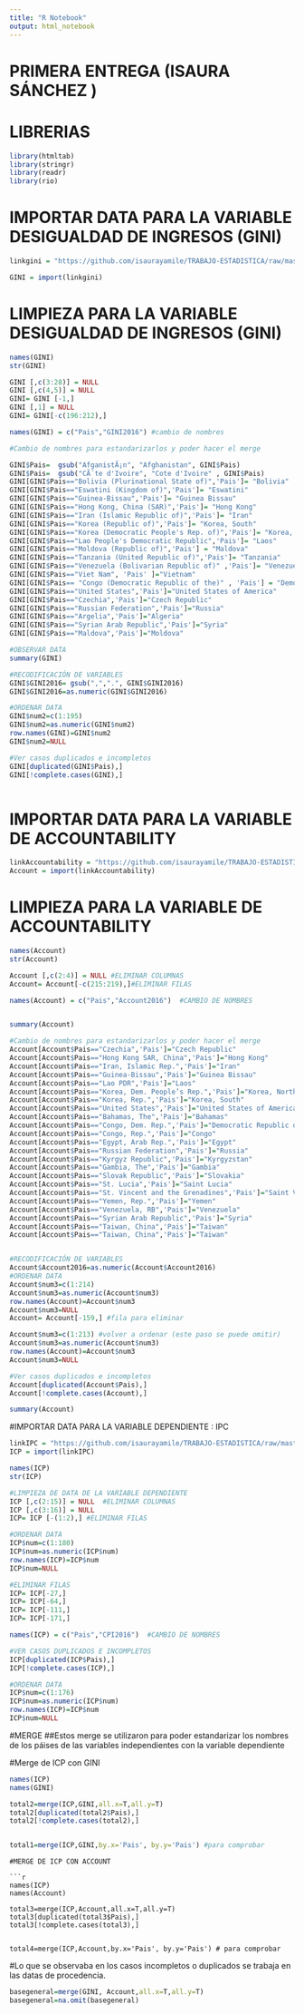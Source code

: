 ---
title: "R Notebook"
output: html_notebook
---

# PRIMERA ENTREGA (ISAURA SÁNCHEZ )

# LIBRERIAS 
```{r}
library(htmltab)
library(stringr)
library(readr)   
library(rio)
```
# IMPORTAR DATA PARA LA VARIABLE DESIGUALDAD DE INGRESOS (GINI)
```{r}
linkgini = "https://github.com/isaurayamile/TRABAJO-ESTADISTICA/raw/master/Desigualdad%20de%20ingresos%2C%20coeficiente%20de%20Gini%20(1).csv"

GINI = import(linkgini)
```

# LIMPIEZA PARA LA VARIABLE DESIGUALDAD DE INGRESOS (GINI)
```{r}
names(GINI)
str(GINI)

GINI [,c(3:28)] = NULL 
GINI [,c(4,5)] = NULL 
GINI= GINI [-1,]
GINI [,1] = NULL 
GINI= GINI[-c(196:212),]

names(GINI) = c("Pais","GINI2016") #cambio de nombres 

#Cambio de nombres para estandarizarlos y poder hacer el merge

GINI$Pais=  gsub("AfganistÃ¡n", "Afghanistan", GINI$Pais)
GINI$Pais=  gsub("CÃ´te d'Ivoire", "Cote d'Ivoire" , GINI$Pais)
GINI[GINI$Pais=="Bolivia (Plurinational State of)",'Pais']= "Bolivia"
GINI[GINI$Pais=="Eswatini (Kingdom of)",'Pais']= "Eswatini" 
GINI[GINI$Pais=="Guinea-Bissau",'Pais']= "Guinea Bissau"
GINI[GINI$Pais=="Hong Kong, China (SAR)",'Pais']= "Hong Kong"
GINI[GINI$Pais=="Iran (Islamic Republic of)",'Pais']= "Iran"
GINI[GINI$Pais=="Korea (Republic of)",'Pais']= "Korea, South"
GINI[GINI$Pais=="Korea (Democratic People's Rep. of)",'Pais']= "Korea, North"
GINI[GINI$Pais=="Lao People's Democratic Republic",'Pais']= "Laos"
GINI[GINI$Pais=="Moldova (Republic of)",'Pais'] = "Maldova"
GINI[GINI$Pais=="Tanzania (United Republic of)",'Pais']= "Tanzania" 
GINI[GINI$Pais=="Venezuela (Bolivarian Republic of)" ,'Pais']= "Venezuela"
GINI[GINI$Pais=="Viet Nam", 'Pais' ]="Vietnam"
GINI[GINI$Pais== "Congo (Democratic Republic of the)" , 'Pais'] = "Democratic Republic of the Congo"
GINI[GINI$Pais=="United States",'Pais']="United States of America" 
GINI[GINI$Pais=="Czechia",'Pais']="Czech Republic" 
GINI[GINI$Pais=="Russian Federation",'Pais']="Russia" 
GINI[GINI$Pais=="Argelia",'Pais']="Algeria"
GINI[GINI$Pais=="Syrian Arab Republic",'Pais']="Syria"
GINI[GINI$Pais=="Maldova",'Pais']="Moldova"

#OBSERVAR DATA 
summary(GINI)

#RECODIFICACIÓN DE VARIABLES 
GINI$GINI2016= gsub(",",".", GINI$GINI2016)
GINI$GINI2016=as.numeric(GINI$GINI2016)

#ORDENAR DATA 
GINI$num2=c(1:195)
GINI$num2=as.numeric(GINI$num2)
row.names(GINI)=GINI$num2
GINI$num2=NULL

#Ver casos duplicados e incompletos 
GINI[duplicated(GINI$Pais),]
GINI[!complete.cases(GINI),]



```

# IMPORTAR DATA PARA LA VARIABLE DE ACCOUNTABILITY

```{r}
linkAccountability = "https://github.com/isaurayamile/TRABAJO-ESTADISTICA/raw/master/Data_Extract_From_Worldwide_Governance_Indicators%20(1).xlsx"
Account = import(linkAccountability)
```

# LIMPIEZA PARA LA VARIABLE DE ACCOUNTABILITY

```{r}
names(Account)
str(Account)

Account [,c(2:4)] = NULL #ELIMINAR COLUMNAS
Account= Account[-c(215:219),]#ELIMINAR FILAS

names(Account) = c("Pais","Account2016")  #CAMBIO DE NOMBRES


summary(Account)

#Cambio de nombres para estandarizarlos y poder hacer el merge
Account[Account$Pais=="Czechia",'Pais']="Czech Republic" 
Account[Account$Pais=="Hong Kong SAR, China",'Pais']="Hong Kong" 
Account[Account$Pais=="Iran, Islamic Rep.",'Pais']="Iran" 
Account[Account$Pais=="Guinea-Bissau",'Pais']="Guinea Bissau" 
Account[Account$Pais=="Lao PDR",'Pais']="Laos" 
Account[Account$Pais=="Korea, Dem. People’s Rep.",'Pais']="Korea, North" 
Account[Account$Pais=="Korea, Rep.",'Pais']="Korea, South" 
Account[Account$Pais=="United States",'Pais']="United States of America" 
Account[Account$Pais=="Bahamas, The",'Pais']="Bahamas" 
Account[Account$Pais=="Congo, Dem. Rep.",'Pais']="Democratic Republic of the Congo" 
Account[Account$Pais=="Congo, Rep.",'Pais']="Congo" 
Account[Account$Pais=="Egypt, Arab Rep.",'Pais']="Egypt" 
Account[Account$Pais=="Russian Federation",'Pais']="Russia" 
Account[Account$Pais=="Kyrgyz Republic",'Pais']="Kyrgyzstan" 
Account[Account$Pais=="Gambia, The",'Pais']="Gambia" 
Account[Account$Pais=="Slovak Republic",'Pais']="Slovakia" 
Account[Account$Pais=="St. Lucia",'Pais']="Saint Lucia"
Account[Account$Pais=="St. Vincent and the Grenadines",'Pais']="Saint Vincent and the Grenadines"  
Account[Account$Pais=="Yemen, Rep.",'Pais']="Yemen" 
Account[Account$Pais=="Venezuela, RB",'Pais']="Venezuela" 
Account[Account$Pais=="Syrian Arab Republic",'Pais']="Syria"
Account[Account$Pais=="Taiwan, China",'Pais']="Taiwan"
Account[Account$Pais=="Taiwan, China",'Pais']="Taiwan"


#RECODIFICACIÓN DE VARIABLES 
Account$Account2016=as.numeric(Account$Account2016)
#ORDENAR DATA 
Account$num3=c(1:214)
Account$num3=as.numeric(Account$num3)
row.names(Account)=Account$num3
Account$num3=NULL
Account= Account[-159,] #fila para eliminar 

Account$num3=c(1:213) #volver a ordenar (este paso se puede omitir)
Account$num3=as.numeric(Account$num3)
row.names(Account)=Account$num3
Account$num3=NULL

#Ver casos duplicados e incompletos 
Account[duplicated(Account$Pais),]
Account[!complete.cases(Account),]

summary(Account)
```

#IMPORTAR DATA PARA LA VARIABLE DEPENDIENTE : IPC
```{r}
linkIPC = "https://github.com/isaurayamile/TRABAJO-ESTADISTICA/raw/master/CPI2019.xlsx"  
ICP = import(linkIPC)

names(ICP)
str(ICP)

#LIMPIEZA DE DATA DE LA VARIABLE DEPENDIENTE 
ICP [,c(2:15)] = NULL  #ELIMINAR COLUMNAS
ICP [,c(3:16)] = NULL  
ICP= ICP [-(1:2),] #ELIMINAR FILAS 

#ORDENAR DATA 
ICP$num=c(1:180)
ICP$num=as.numeric(ICP$num)
row.names(ICP)=ICP$num
ICP$num=NULL

#ELIMINAR FILAS 
ICP= ICP[-27,]
ICP= ICP[-64,]
ICP= ICP[-111,]
ICP= ICP[-171,]

names(ICP) = c("Pais","CPI2016")  #CAMBIO DE NOMBRES 

#VER CASOS DUPLICADOS E INCOMPLETOS
ICP[duplicated(ICP$Pais),]
ICP[!complete.cases(ICP),]

#ORDENAR DATA 
ICP$num=c(1:176)
ICP$num=as.numeric(ICP$num)
row.names(ICP)=ICP$num
ICP$num=NULL

```


#MERGE
##Estos merge se utilizaron para poder estandarizar los nombres de los páises de las variables independientes con la variable dependiente 

#Merge de ICP con GINI
```{r}
names(ICP)
names(GINI)

total2=merge(ICP,GINI,all.x=T,all.y=T)  
total2[duplicated(total2$Pais),]
total2[!complete.cases(total2),]


total1=merge(ICP,GINI,by.x='Pais', by.y='Pais') #para comprobar 

```
```
#MERGE DE ICP CON ACCOUNT 

```{r}
names(ICP)
names(Account)

total3=merge(ICP,Account,all.x=T,all.y=T)
total3[duplicated(total3$Pais),]
total3[!complete.cases(total3),]


total4=merge(ICP,Account,by.x='Pais', by.y='Pais') # para comprobar 

```

#Lo que se observaba en los casos incompletos o duplicados se trabaja en las datas de procedencia. 


```{r}

basegeneral=merge(GINI, Account,all.x=T,all.y=T)
basegeneral=na.omit(basegeneral)


```




